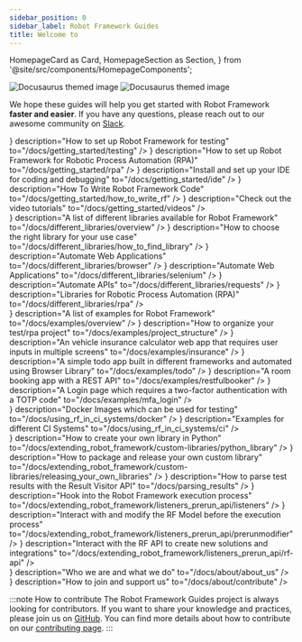 ---
sidebar_position: 0
sidebar_label: Robot Framework Guides
title: Welcome to
---
  HomepageCard as Card,
  HomepageSection as Section,
} from '@site/src/components/HomepageComponents';


![Docusaurus themed image](/img/rf_guides_light.svg#gh-light-mode-only)
![Docusaurus themed image](/img/rf_guides_dark.svg#gh-dark-mode-only)

We hope these guides will help you get started with Robot Framework **faster and easier**.
If you have any questions, please reach out to our awesome community on [Slack](https://slack.robotframework.org/).

 <Section title="Getting Started" description="Set up your machine to use Robot Framework">
            <Card
              title="Test Automation"
              icon={<BugIcon/>}
              description="How to set up Robot Framework for testing"
              to="/docs/getting_started/testing"
            />
            <Card
              title="RPA"
              icon={<BotIcon/>}
              description="How to set up Robot Framework for Robotic Process Automation (RPA)"
              to="/docs/getting_started/rpa"
            />
            <Card
              title="IDE"
              icon={<Code2Icon/>}
              description="Install and set up your IDE for coding and debugging"
              to="/docs/getting_started/ide"
            />
            <Card
              title="Your First Code"
              icon={<Code2Icon/>}
              description="How To Write Robot Framework Code"
              to="/docs/getting_started/how_to_write_rf"
            />
            <Card
              title="Videos"
              icon={<VideoIcon/>}
              description="Check out the video tutorials"
              to="/docs/getting_started/videos"
            />
          </Section>

 <Section title="Libraries" description="Steering and Automating different technologies">
              <Card
              title="Library Overview"
              icon={<ListIcon/>}
              description="A list of different libraries available for Robot Framework"
              to="/docs/different_libraries/overview"
            />
             <Card
              title="Which Library?"
              icon={<HelpCircleIcon/>}
              description="How to choose the right library for your use case"
              to="/docs/different_libraries/how_to_find_library"
            />
            <Card
              title="Browser Library"
              icon={<MonitorIcon/>}
              description="Automate Web Applications"
              to="/docs/different_libraries/browser"
            />
            <Card
              title="Selenium Library"
              icon={<MonitorIcon/>}
              description="Automate Web Applications"
              to="/docs/different_libraries/selenium"
            />
            <Card
              title="Requests Library"
              icon={<ArrowUpDownIcon/>}
              description="Automate APIs"
              to="/docs/different_libraries/requests"
            />
            <Card
              title="RPA"
              icon={<BotIcon/>}
              description="Libraries for Robotic Process Automation (RPA)"
              to="/docs/different_libraries/rpa"
            />
          </Section>

 <Section title="Examples" description="Examples which show how to use Robot Framework and its Libraries">
            <Card
              title="Examples Overview"
              icon={<ListIcon/>}
              description="A list of examples for Robot Framework"
              to="/docs/examples/overview"
            />
            <Card
              title="Project Structure"
              icon={<FolderTreeIcon/>}
              description="How to organize your test/rpa project"
              to="/docs/examples/project_structure"
            />
            <Card
              title="Vehicle Insurance Application"
              icon={<CarIcon/>}
              description="An vehicle insurance calculator web app that requires user inputs in multiple screens"
              to="/docs/examples/insurance"
            />
            <Card
              title="ToDo App"
              icon={<ListChecksIcon/>}
              description="A simple todo app built in different frameworks and automated using Browser Library"
              to="/docs/examples/todo"
            />
            <Card
              title="Restful Booker"
              icon={<BedIcon/>}
              description="A room booking app with a REST API"
              to="/docs/examples/restfulbooker"
            />
            <Card
              title="MFA Login"
              icon={<LoginIcon/>}
              description="A Login page which requires a two-factor authentication with a TOTP code"
              to="/docs/examples/mfa_login"
            />
          </Section>

<Section title="Docker and CI" description="How to run Robot Framework in Containers and in CI Systems">
            <Card
              title="Docker Images"
              icon={<PackageIcon/>}
              description="Docker Images which can be used for testing"
              to="/docs/using_rf_in_ci_systems/docker"
            />
            <Card
              title="CI Systems"
              icon={<ToyBrickIcon/>}
              description="Examples for different CI Systems"
              to="/docs/using_rf_in_ci_systems/ci"
            />
          </Section>

  <Section title="Custom Libraries and APIs" description="How to extend Robot Framwork and unleash its full potential via the API">
            <Card
              title="Python Library"
              icon={<FileCodeIcon/>}
              description="How to create your own library in Python"
              to="/docs/extending_robot_framework/custom-libraries/python_library"
            />
            <Card
              title="Package and Release a Library"
              icon={<RocketIcon/>}
              description="How to package and release your own custom library"
              to="/docs/extending_robot_framework/custom-libraries/releasing_your_own_libraries"
            />
            <Card
              title="Parse Test Results"
              icon={<MicroscopeIcon/>}
              description="How to parse test results with the Result Visitor API"
              to="/docs/parsing_results"
            />
             <Card
              title="Listeners"
              icon={<EarIcon/>}
              description="Hook into the Robot Framework execution process"
              to="/docs/extending_robot_framework/listeners_prerun_api/listeners"
            />
            <Card
              title="PrerunModifiers"
              icon={<ListStartIcon/>}
              description="Interact with and modify the RF Model before the execution process"
              to="/docs/extending_robot_framework/listeners_prerun_api/prerunmodifier"
            />
            <Card
              title="API"
              icon={<ComponentIcon/>}
              description="Interact with the RF API to create new solutions and integrations"
              to="/docs/extending_robot_framework/listeners_prerun_api/rf-api"
            />
          </Section>

 <Section title="About Robot Framework Guides" description="Something about us and how to support the project">
            <Card
              title="About Us"
              icon={<UsersIcon/>}
              description="Who we are and what we do"
              to="/docs/about/about_us"
            />
            <Card
              title="Contribute"
              icon={<HeartHandshakeIcon/>}
              description="How to join and support us"
              to="/docs/about/contribute"
            />
          </Section>



:::note How to contribute
The Robot Framework Guides project is always looking for contributors.
If you want to share your knowledge and practices, please join us on [GitHub](https://github.com/MarketSquare/robotframeworkguides).
You can find more details about how to contribute on our [contributing page](/docs/about/contribute).
:::

